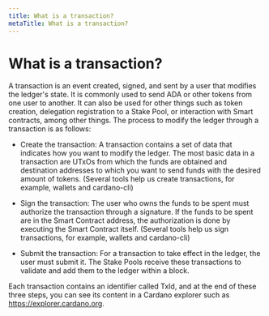 ```yaml
---
title: What is a transaction?
metaTitle: What is a transaction?
---
```


# What is a transaction?
A transaction is an event created, signed, and sent by a user that modifies the ledger's state. It is commonly used to send ADA or other tokens from one user to another. It can also be used for other things such as token creation, delegation registration to a Stake Pool, or interaction with Smart contracts, among other things. The process to modify the ledger through a transaction is as follows:

- Create the transaction:
  A transaction contains a set of data that indicates how you want to modify the ledger. The most basic data in a transaction are UTxOs from which the funds are obtained and destination addresses to which you want to send funds with the desired amount of tokens. (Several tools help us create transactions, for example, wallets and cardano-cli)

- Sign the transaction:
  The user who owns the funds to be spent must authorize the transaction through a signature. If the funds to be spent are in the Smart Contract address, the authorization is done by executing the Smart Contract itself. (Several tools help us sign transactions, for example, wallets and cardano-cli)

- Submit the transaction:
  For a transaction to take effect in the ledger, the user must submit it. The Stake Pools receive these transactions to validate and add them to the ledger within a block.

Each transaction contains an identifier called TxId, and at the end of these three steps, you can see its content in a Cardano explorer such as https://explorer.cardano.org.
